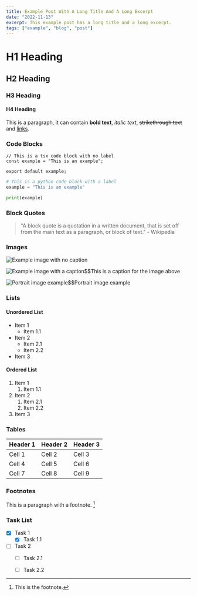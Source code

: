 ```yaml
---
title: Example Post With A Long Title And A Long Excerpt
date: "2022-11-13"
excerpt: This example post has a long title and a long excerpt.
tags: ["example", "blog", "post"]
---
```


# H1 Heading

## H2 Heading

### H3 Heading

#### H4 Heading

This is a paragraph, it can contain **bold text**, _italic text_, ~~strikethrough text~~ and [links](https://example.com).

### Code Blocks

```tsx
// This is a tsx code block with no label
const example = "This is an example";

export default example;
```

```python:example.py
# This is a python code block with a label
example = "This is an example"

print(example)
```

### Block Quotes

> "A block quote is a quotation in a written document, that is set off from the main text as a paragraph, or block of text." - Wikipedia

### Images

![Example image with no caption](https://images.unsplash.com/photo-1646974708582-3dced57e0a25?ixlib=rb-4.0.3&ixid=MnwxMjA3fDB8MHxwaG90by1wYWdlfHx8fGVufDB8fHx8&auto=format&fit=crop&w=1280&q=50)

![Example image with a caption$$This is a caption for the image above](https://images.unsplash.com/photo-1506057213367-028a17ec52e5?ixlib=rb-4.0.3&ixid=MnwxMjA3fDB8MHxwaG90by1wYWdlfHx8fGVufDB8fHx8&auto=format&fit=crop&w=1280&q=80)

![Portrait image example$$Portrait image example](https://images.unsplash.com/photo-1664136254860-26a42dbb2463?ixlib=rb-4.0.3&ixid=MnwxMjA3fDB8MHxwaG90by1wYWdlfHx8fGVufDB8fHx8&auto=format&fit=crop&w=987&q=80)

### Lists

#### Unordered List

- Item 1
  - Item 1.1
- Item 2
  - Item 2.1
  - Item 2.2
- Item 3

#### Ordered List

1. Item 1
   1. Item 1.1
2. Item 2
   1. Item 2.1
   2. Item 2.2
3. Item 3

### Tables

| Header 1 | Header 2 | Header 3 |
| -------- | -------- | -------- |
| Cell 1   | Cell 2   | Cell 3   |
| Cell 4   | Cell 5   | Cell 6   |
| Cell 7   | Cell 8   | Cell 9   |


### Footnotes

This is a paragraph with a footnote. [^1]


### Task List

- [x] Task 1
  - [x] Task 1.1
- [ ] Task 2
  - [ ] Task 2.1
  - [ ] Task 2.2


[^1]: This is the footnote.
